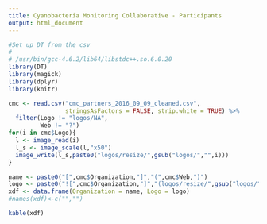 ```yaml
---
title: Cyanobacteria Monitoring Collaborative - Participants
output: html_document
---
```


```r
#Set up DT from the csv
#
# /usr/bin/gcc-4.6.2/lib64/libstdc++.so.6.0.20
library(DT)
library(magick)
library(dplyr)
library(knitr)

cmc <- read.csv("cmc_partners_2016_09_09_cleaned.csv", 
                stringsAsFactors = FALSE, strip.white = TRUE) %>%
  filter(Logo != "logos/NA",
         Web != "?")
for(i in cmc$Logo){
  l <- image_read(i)
  l_s <- image_scale(l,"x50")
  image_write(l_s,paste0("logos/resize/",gsub("logos/","",i)))
}

name <- paste0("[",cmc$Organization,"]","(",cmc$Web,")")
logo <- paste0("![",cmc$Organization,"]","(logos/resize/",gsub("logos/","",cmc$Logo),")")
xdf <- data.frame(Organization = name, Logo = logo)
#names(xdf)<-c("","")
```

```r
kable(xdf)
```
